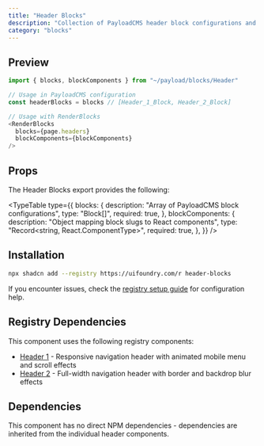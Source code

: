 ```yaml
---
title: "Header Blocks"
description: "Collection of PayloadCMS header block configurations and components"
category: "blocks"
---
```


## Preview

```typescript
import { blocks, blockComponents } from "~/payload/blocks/Header"

// Usage in PayloadCMS configuration
const headerBlocks = blocks // [Header_1_Block, Header_2_Block]

// Usage with RenderBlocks
<RenderBlocks
  blocks={page.headers}
  blockComponents={blockComponents}
/>
```

## Props

The Header Blocks export provides the following:

<TypeTable
  type={{
    blocks: {
      description: "Array of PayloadCMS block configurations",
      type: "Block[]",
      required: true,
    },
    blockComponents: {
      description: "Object mapping block slugs to React components",
      type: "Record<string, React.ComponentType>",
      required: true,
    },
  }}
/>

## Installation

```bash
npx shadcn add --registry https://uifoundry.com/r header-blocks
```

If you encounter issues, check the [registry setup guide](/docs/guides/registry-setup) for configuration help.

## Registry Dependencies

This component uses the following registry components:

- [Header 1](/docs/blocks/header-1) - Responsive navigation header with animated mobile menu and scroll effects
- [Header 2](/docs/blocks/header-2) - Full-width navigation header with border and backdrop blur effects

## Dependencies

This component has no direct NPM dependencies - dependencies are inherited from the individual header components.
